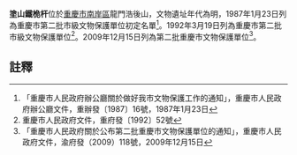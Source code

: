 {{msg:重慶市文物保護單位
|名稱 = 塗山鐵桅杆石刻
|編號 = 61
|圖片 = 
|級別 = 3
|分類 = 
|時代 = 明
|地点 = [[南岸區|南岸區]]龍門浩後山
|坐標 = 
|登錄 = 1987年1月23日
}}
{{msg:重慶市文物保護單位
|名稱 = 塗山鐵桅杆
|編號 = 85
|圖片 = 
|級別 = 4
|分類 = 
|時代 = 明
|地点 = [[南岸區|南岸區]]龍門浩後山
|坐標 = 
|登錄 = 1992年3月19日
}}
{{msg:重慶市文物保護單位
|名稱 = 真武山鐵桅杆
|編號 = 193
|圖片 = 
|級別 = 6
|分類 = 
|時代 = 明
|地点 = [[南岸區|南岸區]][[南山街道|南山街道]]真武峰
|坐標 = 
|登錄 = 2009年12月15日
}}
'''塗山鐵桅杆'''位於[[重慶市|重慶市]][[南岸區|南岸區]]龍門浩後山，文物遺址年代為明，1987年1月23日列為重慶市第二批市級文物保護單位初定名單<ref>「重慶市人民政府辦公廳關於做好我市文物保護工作的通知」，重慶市人民政府辦公廳文件，重辦發〔1987〕16號，1987年1月23日</ref>。1992年3月19日列為重慶市第二批市級文物保護單位<ref>重慶市人民政府文件，重府發〔1992〕52號</ref>。2009年12月15日列為第二批重慶市文物保護單位<ref>「重慶市人民政府關於公布第二批重慶市文物保護單位的通知」，重慶市人民政府文件，渝府發（2009）118號，2009年12月15日</ref>。

== 註釋 ==
{{reflist}}
{{文物保護單位小作品}}